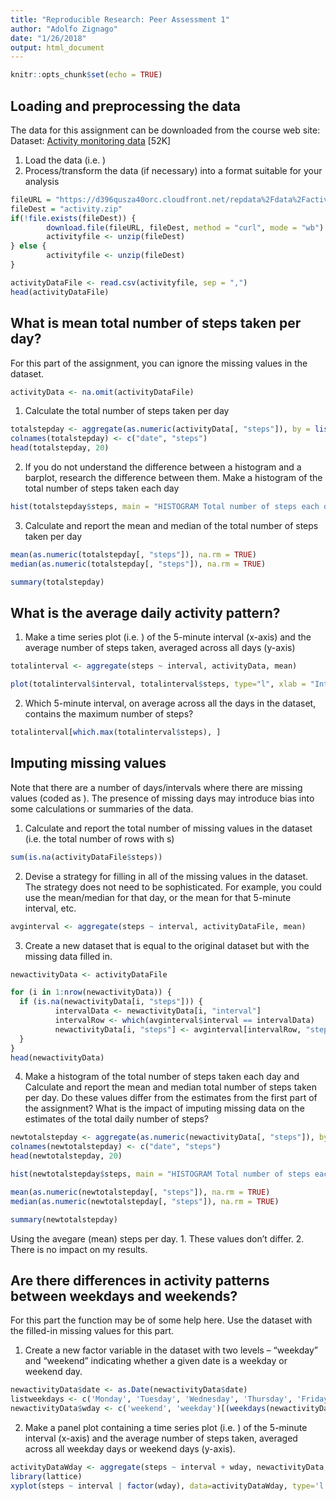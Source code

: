 ```yaml
---
title: "Reproducible Research: Peer Assessment 1"
author: "Adolfo Zignago"
date: "1/26/2018"
output: html_document
---
```


```r
knitr::opts_chunk$set(echo = TRUE)
```

## Loading and preprocessing the data
The data for this assignment can be downloaded from the course web site:
Dataset: [Activity monitoring data](https://d396qusza40orc.cloudfront.net/repdata%2Fdata%2Factivity.zip) [52K]

1. Load the data (i.e. )
2. Process/transform the data (if necessary) into a format suitable for your analysis

```r
fileURL = "https://d396qusza40orc.cloudfront.net/repdata%2Fdata%2Factivity.zip"
fileDest = "activity.zip"
if(!file.exists(fileDest)) {
        download.file(fileURL, fileDest, method = "curl", mode = "wb")
        activityfile <- unzip(fileDest)
} else {
        activityfile <- unzip(fileDest)
}

activityDataFile <- read.csv(activityfile, sep = ",")
head(activityDataFile)
```

## What is mean total number of steps taken per day?

For this part of the assignment, you can ignore the missing values in the dataset.

```r
activityData <- na.omit(activityDataFile)
```

1. Calculate the total number of steps taken per day

```r
totalstepday <- aggregate(as.numeric(activityData[, "steps"]), by = list(activityData$date), sum)
colnames(totalstepday) <- c("date", "steps")
head(totalstepday, 20)
```

2. If you do not understand the difference between a histogram and a barplot, research the difference between them. Make a histogram of the total number of steps taken each day

```r

hist(totalstepday$steps, main = "HISTOGRAM Total number of steps each day", xlab = "Total steps each day")
```

3. Calculate and report the mean and median of the total number of steps taken per day

```r
mean(as.numeric(totalstepday[, "steps"]), na.rm = TRUE)
median(as.numeric(totalstepday[, "steps"]), na.rm = TRUE)

summary(totalstepday)

```

## What is the average daily activity pattern?

1. Make a time series plot (i.e. ) of the 5-minute interval (x-axis) and the average number of steps taken, averaged across all days (y-axis)

```r
totalinterval <- aggregate(steps ~ interval, activityData, mean)

plot(totalinterval$interval, totalinterval$steps, type="l", xlab = "Interval", ylab = "Steps", main = "Average number of steps")

```

2. Which 5-minute interval, on average across all the days in the dataset, contains the maximum number of steps?

```r
totalinterval[which.max(totalinterval$steps), ]

```

## Imputing missing values

Note that there are a number of days/intervals where there are missing values (coded as ). The presence of missing days may introduce bias into some calculations or summaries of the data.

1. Calculate and report the total number of missing values in the dataset (i.e. the total number of rows with s)

```r
sum(is.na(activityDataFile$steps))

```

2. Devise a strategy for filling in all of the missing values in the dataset. The strategy does not need to be sophisticated. For example, you could use the mean/median for that day, or the mean for that 5-minute interval, etc.

```r
avginterval <- aggregate(steps ~ interval, activityDataFile, mean)
```

3. Create a new dataset that is equal to the original dataset but with the missing data filled in.

```r
newactivityData <- activityDataFile

for (i in 1:nrow(newactivityData)) {
  if (is.na(newactivityData[i, "steps"])) {
          intervalData <- newactivityData[i, "interval"]
          intervalRow <- which(avginterval$interval == intervalData)
          newactivityData[i, "steps"] <- avginterval[intervalRow, "steps"]
  }
}
head(newactivityData)

```

4. Make a histogram of the total number of steps taken each day and Calculate and report the mean and median total number of steps taken per day. Do these values differ from the estimates from the first part of the assignment? What is the impact of imputing missing data on the estimates of the total daily number of steps?

```r
newtotalstepday <- aggregate(as.numeric(newactivityData[, "steps"]), by = list(newactivityData$date), sum)
colnames(newtotalstepday) <- c("date", "steps")
head(newtotalstepday, 20)
```

```r

hist(newtotalstepday$steps, main = "HISTOGRAM Total number of steps each day", xlab = "Total steps each day")
```

```r
mean(as.numeric(newtotalstepday[, "steps"]), na.rm = TRUE)
median(as.numeric(newtotalstepday[, "steps"]), na.rm = TRUE)

summary(newtotalstepday)

```

Using the avegare (mean) steps per day.
1. These values don't differ. 
2. There is no impact on my results.

## Are there differences in activity patterns between weekdays and weekends?

For this part the  function may be of some help here. Use the dataset with the filled-in missing values for this part.

1. Create a new factor variable in the dataset with two levels – “weekday” and “weekend” indicating whether a given date is a weekday or weekend day.

```r

newactivityData$date <- as.Date(newactivityData$date)
listweekdays <- c('Monday', 'Tuesday', 'Wednesday', 'Thursday', 'Friday')
newactivityData$wday <- c('weekend', 'weekday')[(weekdays(newactivityData$date) %in% listweekdays)+1L]

```

2. Make a panel plot containing a time series plot (i.e. ) of the 5-minute interval (x-axis) and the average number of steps taken, averaged across all weekday days or weekend days (y-axis). 

```r
activityDataWday <- aggregate(steps ~ interval + wday, newactivityData, mean)
library(lattice)
xyplot(steps ~ interval | factor(wday), data=activityDataWday, type='l', layout=c(1,2))
```

